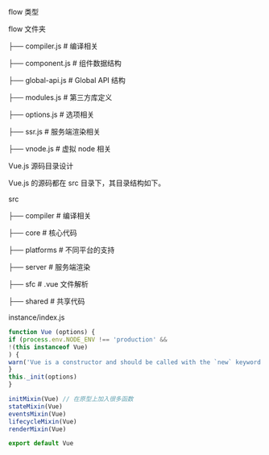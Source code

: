 flow 类型

flow 文件夹

├── compiler.js # 编译相关

├── component.js # 组件数据结构

├── global-api.js # Global API 结构

├── modules.js # 第三方库定义

├── options.js # 选项相关

├── ssr.js # 服务端渲染相关

├── vnode.js # 虚拟 node 相关

Vue.js 源码目录设计

Vue.js 的源码都在 src 目录下，其目录结构如下。

src

├── compiler # 编译相关

├── core # 核心代码

├── platforms # 不同平台的支持

├── server # 服务端渲染

├── sfc # .vue 文件解析

├── shared # 共享代码

instance/index.js

```js
function Vue (options) {
if (process.env.NODE_ENV !== 'production' &&
!(this instanceof Vue)
) {
warn('Vue is a constructor and should be called with the `new` keyword')
}
this._init(options)
}

initMixin(Vue) // 在原型上加入很多函数
stateMixin(Vue)
eventsMixin(Vue)
lifecycleMixin(Vue)
renderMixin(Vue)

export default Vue
```

